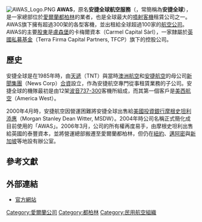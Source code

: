 [[File:AWAS_Logo.PNG|thumb]]
'''AWAS'''，原名'''安捷全球航空服務'''（{{lang-en|'''A'''nsett '''W'''orldwide '''A'''viation '''S'''ervices}}，常簡稱為'''安捷全球'''），是一家總部位於[[愛爾蘭|愛爾蘭]][[都柏林|都柏林]]的{{link-en|飛機租賃|Aircraft finance}}業者，也是全球最大的[[噴射機|噴射客機]]租賃公司之一。AWAS旗下擁有超過300架的各型客機，並出租給全球超過100家的[[航空公司|航空公司]]{{R|AboutUs}}{{R|RTE_20150109}}。AWAS的主要[[股東|股東]]是[[盧森堡|盧森堡]]的卡梅爾資本（Carmel Capital Sàrl），一家隸屬於[[英國|英國]][[私募基金|私募基金]]{{link-en|泰豐資本|Terra Firma Capital Partners}}（Terra Firma Capital Partners, TFCP）旗下的控股公司{{R|ShareHolder}}{{R|RTE_20150109}}。

==歷史==
安捷全球是在1985年時，由[[天遞|天遞]]（TNT）與當時[[澳洲航空|澳洲航空]]和[[安捷航空|安捷航空]]的母公司[[新聞集團_(1979－2013年)|新聞集團]]（News Corp）[[合資|合資]]設立，作為安捷航空專門從事租賃業務的子公司。安捷全球的機隊最初是由12架[[波音737-300|波音737-300]]客機所組成，而其第一個客戶是[[美西航空|美西航空]]（America West）。{{R|History}}

2000年4月時，安捷航空因營運困難將安捷全球出售給[[美國|美國]][[投資銀行|投資銀行]][[摩根史坦利|摩根史坦利添惠]]（Morgan Stanley Dean Witter, MSDW）。2004年時公司名稱正式簡化成目前使用的「AWAS」。2006年3月，公司的所有權再度易手，由摩根史坦利出售給英國的泰豐資本，並將營運總部搬遷至愛爾蘭都柏林，但仍在[[紐約市|紐約]]、[[邁阿密|邁阿密]]與[[新加坡|新加坡]]等地設有辦公室。{{R|History}}

==參考文獻==
{{reflist|refs=
<ref name="AboutUs">{{Cite web |url=http://www.awas.com/OurCompany/tabid/54/Default.aspx |title=AWAS is a global leader in commercial aircraft leasing, with the scale, expertise, and dedication to deliver innovation solutions for our customers around the world. |language=en |archiveurl=https://web.archive.org/web/20170207002404/https://awas.com/OurCompany/tabid/54/Default.aspx |archivedate=2017-02-07 |publisher=AWAS |date= |accessdate=2015-01-18 |dead-url=no }}</ref>

<ref name="ShareHolder">{{Cite web |url=http://www.awas.com/OurCompany/Shareholder/tabid/65/Default.aspx |title=Shareholders |language=en |archiveurl=https://web.archive.org/web/20140528220008/http://www.awas.com/OurCompany/Shareholder/tabid/65/Default.aspx |archivedate=2014-05-28 |publisher=AWAS |date= |accessdate=2015-01-18 |dead-url=no }}</ref>

<ref name="History">{{Cite web |url=http://www.awas.com/OurCompany/CorporateHistory/tabid/62/Default.aspx |title=Corporate History |language=en |archiveurl=https://web.archive.org/web/20160324020112/https://awas.com/ourcompany/corporatehistory/tabid/62/default.aspx |archivedate=2016-03-24 |publisher=AWAS |date= |accessdate=2015-01-18 |dead-url=no }}</ref>

<ref name="RTE_20150109">{{Cite web |url=http://www.rte.ie/news/business/2015/0109/671335-awas-macquaire-aircraft/ |title=Macquarie in exclusive talks to buy portfolio of planes from AWAS for more than $4bn |language=en |archiveurl=https://web.archive.org/web/20150118094613/http://www.rte.ie/news/business/2015/0109/671335-awas-macquaire-aircraft/ |archivedate=2015-01-18 |publisher=[[愛爾蘭廣播電視|愛爾蘭廣播電視]]（RTE） |date=2015-01-09 |accessdate=2015-01-18 |dead-url=no }}</ref>
|
}}

==外部連結==
* {{en}}[https://web.archive.org/web/20110810084317/http://www.awas.com/ 官方網站]

{{DEFAULTSORT:AWAS}}
[[Category:愛爾蘭公司|Category:愛爾蘭公司]]
[[Category:都柏林|Category:都柏林]]
[[Category:民用航空組織|Category:民用航空組織]]